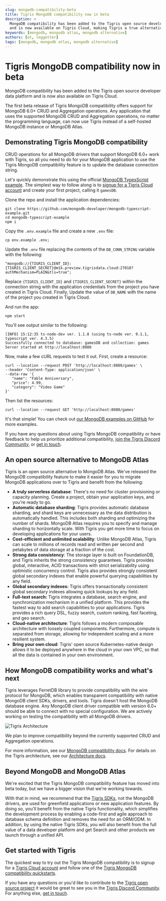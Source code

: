 ```yaml
---
slug: mongodb-compatibility-beta
title: Tigris MongoDB compatibility now in beta
description: >
  MongoDB compatibility has been added to the Tigris open source developer data platform 
  and is now available on Tigris Cloud, making Tigris a true alternative to MongoDB Atlas
keywords: [mongodb, mongodb atlas, mongodb alternative]
authors: [ot, leggetter]
tags: [mongodb, mongodb atlas, mongodb alternative]
---
```


# Tigris MongoDB compatibility now in beta

MongoDB compatibility has been added to the Tigris open source developer data platform
and is now also available on Tigris Cloud.

The first beta release of Tigris MongoDB compatibility offers support for MongoDB 6.0+
CRUD and Aggregation operations. Any application that uses the supported MongoDB CRUD
and Aggregation operations, no matter the programming language, can now use Tigris
instead of a self-hosted MongoDB instance or MongoDB Atlas.

<!-- truncate -->

## Demonstrating Tigris MongoDB compatibility

CRUD operations for all MongoDB drivers that support MongoDB 6.0+ work with Tigris, so
all you need to do for your MongoDB application to use the Tigris MongoDB compatibility
feature is to update the database connection string.

Let's quickly demonstrate this using the official
[MongoDB TypesScript example](https://github.com/mongodb-developer/mongodb-typescript-example).
The simplest way to follow along is to
[signup for a Tigris Cloud account](https://console.preview.tigrisdata.cloud/signup) and create
your first project, calling it `gamesDB`.

Clone the repo and install the application dependencies:

```tsx
git clone https://github.com/mongodb-developer/mongodb-typescript-example.git
cd mongodb-typescript-example
npm i
```

Copy the `.env.example` file and create a new `.env` file:

```shell
cp env.example .env;
```

Update the `.env` file replacing the contents of the `DB_CONN_STRING` variable with the following:

```tsx
"mongodb://{TIGRIS_CLIENT_ID}:{TIGRIS_CLIENT_SECRET}@m1k.preview.tigrisdata.cloud:27018?authMechanism=PLAIN&tls=true";
```

Replace `{TIGRIS_CLIENT_ID}` and `{TIGRIS_CLIENT_SECRET}` within the connection string with the
application credentials from the project you have created in Tigris Cloud. Finally, Update the
value of `DB_NAME` with the name of the project you created in Tigris Cloud.

And run the app:

```shell
npm start
```

You'll see output similar to the following:

```shell
[INFO] 15:12:35 ts-node-dev ver. 1.1.8 (using ts-node ver. 9.1.1, typescript ver. 4.3.5)
Successfully connected to database: gamesDB and collection: games
Server started at http://localhost:8080
```

Now, make a few cURL requests to test it out. First, create a resource:

```shell
curl --location --request POST 'http://localhost:8080/games' \
--header 'Content-Type: application/json' \
--data-raw '{
   "name": "Fable Anniversary",
   "price": 4.99,
   "category": "Video Game"
}'
```

Then list the resources:

```shell
curl --location --request GET 'http://localhost:8080/games'
```

It's that simple! You can check out
[our MongoDB examples on GitHub](https://github.com/tigrisdata-community?q=mongodb-compatibility&type=all&language=&sort=)
for more examples.

If you have any questions about using Tigris MongoDB compatibility or have feedback to help
us prioritize additional compatibility,
[join the Tigris Discord Community](https://www.tigrisdata.com/discord/), or
[get in touch](https://www.tigrisdata.com/contact/).

## An open source alternative to MongoDB Atlas

Tigris is an open source alternative to MongoDB Atlas. We've released the MongoDB
compatibility feature to make it easier for you to migrate MongoDB applications over to
Tigris and benefit from the following:

- **A truly serverless database**: There's no need for cluster provisioning or
  capacity planning. Create a project, obtain your application keys, and you're
  ready to go.
- **Automatic database sharding**: Tigris provides automatic database sharding, and
  shard keys are unnecessary as the data distribution is automatically handled.
  This includes both sharding and optimizing the number of shards. MongoDB Atlas
  requires you to specify and manage sharding to horizontally scale. With Tigris
  you get more time to focus on developing applications for your users.
- **Cost-efficient and unlimited scalability**: Unlike MongoDB Atlas, Tigris can
  scale to millions of records read and written per second and petabytes of data
  storage at a fraction of the cost.
- **Strong data consistency**: The storage layer is built on FoundationDB, and
  Tigris inherits the strong consistency guarantees. Tigris provides global,
  interactive, ACID transactions with strict serializability using optimistic
  concurrency control. Tigris also provides strongly consistent global secondary
  indexes that enable powerful querying capabilities by any field.
- **Global secondary indexes:** Tigris offers transactionally consistent global
  secondary indexes allowing quick lookups by any field.
- **Full-text search:** Tigris integrates a database, search engine, and
  synchronization mechanism in a unified platform. This provides the fastest way
  to add search capabilities to your applications. Tigris provides a rich query DSL,
  fuzzy search, custom ranking, fast faceting, and geo search.
- **Cloud-native architecture**: Tigris follows a modern composable architecture
  with loosely coupled components. Furthermore, compute is separated from
  storage, allowing for independent scaling and a more resilient system.
- **Bring your own cloud**: Tigris' open source Kubernetes-native design allows it
  to be deployed anywhere in the cloud in your own VPC, so that all the data is
  contained in your own environment.

## How MongoDB compatibility works and what's next

Tigris leverages FerretDB library to provide compatibility with the wire protocol
for MongoDB, which enables transparent compatibility with native MongoDB client SDKs,
drivers, and tools. Tigris doesn't host the MongoDB database engine. Any
MongoDB client driver compatible with version 6.0+ should be able to connect
with no special configuration. We are actively working on testing the
compatibility with all MongoDB drivers.

![Tigris Architecture](https://www.tigrisdata.com/docs/assets/images/query-engine-0181798ba58e2e633e223f8a657106fb.jpeg)

We plan to improve compatibility beyond the currently supported CRUD and Aggregation
operations.

For more information, see our
[MongoDB compatibility docs](https://www.tigrisdata.com/docs/concepts/mongodb-compatibility/).
For details on the Tigris architecture, see our
[Architecture docs](https://www.tigrisdata.com/docs/concepts/architecture/).

## Beyond MongoDB and MongoDB Atlas

We're excited that the Tigris MongoDB compatibility feature has moved into beta today,
but we have a bigger vision that we're working towards.

With that in mind, we recommend that the
[Tigris SDKs](https://www.tigrisdata.com/docs/sdkstools/), not the MongoDB drivers,
are used for greenfield applications or new application features. By doing so, you'll
benefit from the native Tigris functionality, which simplifies the development process
by enabling a code-first and agile approach to database schema definition and removes
the need for an ORM/ODM. In addition, by using the native Tigris SDKs, you will also
benefit from the full value of a data developer platform and get Search and other
products we launch through a unified API.

## Get started with Tigris

The quickest way to try out the Tigris MongoDB compatibility is to signup for a
[Tigris Cloud account](https://console.preview.tigrisdata.cloud/signup) and follow one
of the [Tigris MongoDB compatibility quickstarts](https://www.tigrisdata.com/docs/quickstarts/mongodb-compatibility/).

If you have any questions or you'd like to contribute to the
[Tigris open source project](https://github.com/tigrisdata/tigris) it would be great to
see you in the [Tigris Discord Community](https://www.tigrisdata.com/discord/).
For anything else, [get in touch](https://www.tigrisdata.com/contact/).
